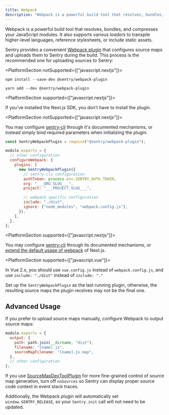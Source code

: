 ```yaml
---
title: Webpack
description: "Webpack is a powerful build tool that resolves, bundles, and compresses your JavaScript modules."
---
```


Webpack is a powerful build tool that resolves, bundles, and compresses your JavaScript modules. It also supports various _loaders_ to transpile higher-level languages, reference stylesheets, or include static assets.

Sentry provides a convenient [Webpack plugin](https://github.com/getsentry/sentry-webpack-plugin) that configures source maps and uploads them to Sentry during the build. This process is the recommended one for uploading sources to Sentry:

<PlatformSection notSupported={["javascript.nextjs"]}>

```shell {tabTitle:npm}
npm install --save-dev @sentry/webpack-plugin
```

```shell {tabTitle:yarn}
yarn add --dev @sentry/webpack-plugin
```

</PlatformSection>

<PlatformSection supported={["javascript.nextjs"]}>
<Note>

If you’ve installed the Next.js SDK, you don’t have to install the plugin.

</Note>
</PlatformSection>

<PlatformSection notSupported={["javascript.nextjs"]}>

You may configure [sentry-cli](/product/cli/configuration/) through it's documented mechanisms, or instead simply bind required parameters when initializing the plugin:

```javascript {filename:webpack.config.js}
const SentryWebpackPlugin = require("@sentry/webpack-plugin");

module.exports = {
  // other configuration
  configureWebpack: {
    plugins: [
      new SentryWebpackPlugin({
        // sentry-cli configuration
        authToken: process.env.SENTRY_AUTH_TOKEN,
        org: "___ORG_SLUG___",
        project: "___PROJECT_SLUG___",

        // webpack specific configuration
        include: "./dist",
        ignore: ["node_modules", "webpack.config.js"],
      }),
    ],
  },
};
```

</PlatformSection>

<PlatformSection supported={["javascript.nextjs"]}>

You may configure [sentry-cli](/product/cli/configuration/) through its documented mechanisms, or [extend the default usage of webpack](/platforms/javascript/guides/nextjs/manual-setup/) of Next.js.

</PlatformSection>

<PlatformSection supported={["javascript.vue"]}>

In Vue 2.x, you should use `vue.config.js` instead of `webpack.config.js`, and use `include: "./dist"` instead of `include: "."`

</PlatformSection>

<Note>

Set up the `SentryWebpackPlugin` as the last running plugin, otherwise, the resulting source maps the plugin receives may not be the final one.

</Note>

## Advanced Usage

If you prefer to upload source maps manually, configure Webpack to output source maps:

```javascript
module.exports = {
  output: {
    path: path.join(__dirname, "dist"),
    filename: "[name].js",
    sourceMapFilename: "[name].js.map",
  },
  // other configuration
};
```

If you use [SourceMapDevToolPlugin](https://webpack.js.org/plugins/source-map-dev-tool-plugin) for more fine-grained control of source map generation, turn off `noSources` so Sentry can display proper source code context in event stack traces.

Additionally, the Webpack plugin will automatically set `window.SENTRY_RELEASE`, so your `Sentry.init` call will not need to be updated.
